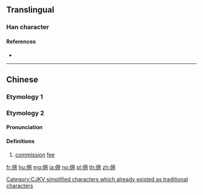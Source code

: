 {{character info/new}}
{{also|傭}}
==Translingual==

===Han character===
{{Han char|rn=9|rad=人|as=05|sn=7|four=27220|canj=OBQ|ids=⿰亻用}}

====References====
* {{Han ref|kx=0100.021|dkj=00539|hdz=10137.030|uh=4F63|ud=20323|bh=A6FE|bd=42750}}

----

==Chinese==

===Etymology 1===
{{zh-see|傭}}

===Etymology 2===
{{zh-forms}}

====Pronunciation====
{{zh-pron
|m=yòng
|c=jung6
|mc=y
|oc=y
|ma=
|cat=n
}}

====Definitions====
{{zh-hanzi}}

# [[commission]] [[fee]]

[[Category:CJKV simplified characters which already existed as traditional characters]]

[[fr:佣]]
[[hu:佣]]
[[mg:佣]]
[[ja:佣]]
[[no:佣]]
[[pl:佣]]
[[th:佣]]
[[zh:佣]]